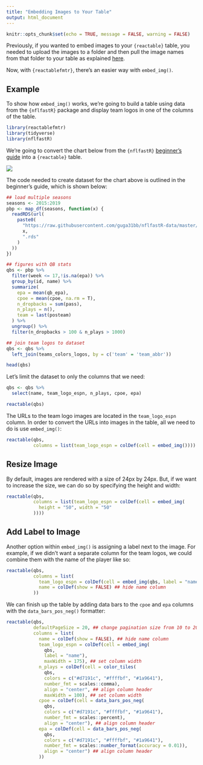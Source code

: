 ```yaml
---
title: "Embedding Images to Your Table"
output: html_document 
---
```


```r
knitr::opts_chunk$set(echo = TRUE, message = FALSE, warning = FALSE)
```

Previously, if you wanted to embed images to your `{reactable}` table, you needed to upload the images to a folder and then pull the image names from that folder to your table as explained [here](https://glin.github.io/reactable/articles/cookbook/cookbook.html#embed-images-1). 

Now, with `{reactablefmtr}`, there's an easier way with `embed_img()`.

## Example

To show how `embed_img()` works, we're going to build a table using data from the `{nflfastR}` package and display team logos in one of the columns of the table.

```r
library(reactablefmtr)
library(tidyverse)
library(nflfastR)
```

We're going to convert the chart below from the `{nflfastR}` [beginner's guide](https://www.nflfastr.com/articles/beginners_guide.html) into a `{reactable}` table.

<img src="https://www.nflfastr.com/articles/beginners_guide_files/figure-html/fig3-1.png" align="center" />

The code needed to create dataset for the chart above is outlined in the beginner's guide, which is shown below:

```r
## load multiple seasons
seasons <- 2015:2019
pbp <- map_df(seasons, function(x) {
  readRDS(url(
    paste0(
      "https://raw.githubusercontent.com/guga31bb/nflfastR-data/master/data/play_by_play_",
      x,
      ".rds"
    )
  ))
})

## figures with QB stats
qbs <- pbp %>%
  filter(week <= 17,!is.na(epa)) %>%
  group_by(id, name) %>%
  summarize(
    epa = mean(qb_epa),
    cpoe = mean(cpoe, na.rm = T),
    n_dropbacks = sum(pass),
    n_plays = n(),
    team = last(posteam)
  ) %>%
  ungroup() %>%
  filter(n_dropbacks > 100 & n_plays > 1000)

## join team logos to dataset
qbs <- qbs %>%
  left_join(teams_colors_logos, by = c('team' = 'team_abbr'))
```

```r
head(qbs)
```

Let's limit the dataset to only the columns that we need:

```r
qbs <- qbs %>%
  select(name, team_logo_espn, n_plays, cpoe, epa)

reactable(qbs)
```

The URLs to the team logo images are located in the `team_logo_espn` column. In order to convert the URLs into images in the table, all we need to do is use `embed_img()`: 

```r
reactable(qbs,
          columns = list(team_logo_espn = colDef(cell = embed_img())))
```

## Resize Image

By default, images are rendered with a size of 24px by 24px. But, if we want to increase the size, we can do so by specifying the height and width: 

```r
reactable(qbs,
          columns = list(team_logo_espn = colDef(cell = embed_img(
            height = "50", width = "50"
          ))))
```

## Add Label to Image

Another option within `embed_img()` is assigning a label next to the image. For example, if we didn't want a separate column for the team logos, we could combine them with the name of the player like so: 

```r
reactable(qbs,
          columns = list(
            team_logo_espn = colDef(cell = embed_img(qbs, label = "name")),
            name = colDef(show = FALSE) ## hide name column
          ))
```

We can finish up the table by adding data bars to the `cpoe` and `epa` columns with the `data_bars_pos_neg()` formatter:

```r
reactable(qbs,
          defaultPageSize = 20, ## change pagination size from 10 to 20
          columns = list(
            name = colDef(show = FALSE), ## hide name column
            team_logo_espn = colDef(cell = embed_img(
              qbs, 
              label = "name"),
              maxWidth = 175), ## set column width
            n_plays = colDef(cell = color_tiles(
              qbs,
              colors = c("#d7191c", "#ffffbf", "#1a9641"),
              number_fmt = scales::comma),
              align = "center", ## align column header
              maxWidth = 100), ## set column width
            cpoe = colDef(cell = data_bars_pos_neg(
              qbs,
              colors = c("#d7191c", "#ffffbf", "#1a9641"),
              number_fmt = scales::percent),
              align = "center"), ## align column header
            epa = colDef(cell = data_bars_pos_neg(
              qbs,
              colors = c("#d7191c", "#ffffbf", "#1a9641"),
              number_fmt = scales::number_format(accuracy = 0.01)),
              align = "center") ## align column header
            ))
```



